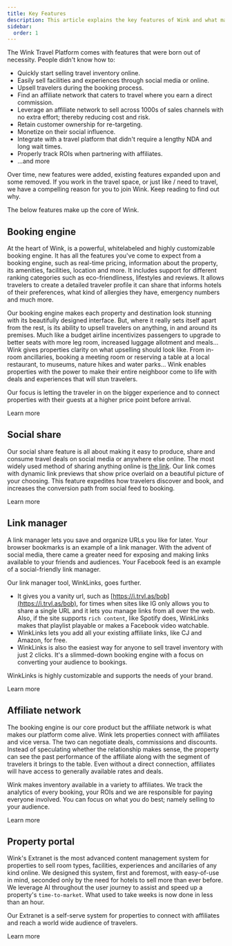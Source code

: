 ```yaml
---
title: Key Features
description: This article explains the key features of Wink and what makes us special.
sidebar:
  order: 1
---
```



The Wink Travel Platform comes with features that were born out of necessity. People didn't know how to:

- Quickly start selling travel inventory online.
- Easily sell facilities and experiences through social media or online.
- Upsell travelers during the booking process.
- Find an affiliate network that caters to travel where you earn a direct commission. 
- Leverage an affiliate network to sell across 1000s of sales channels with no extra effort; thereby reducing cost and risk.
- Retain customer ownership for re-targeting.
- Monetize on their social influence.
- Integrate with a travel platform that didn't require a lengthy NDA and long wait times.
- Properly track ROIs when partnering with affiliates. 
- ...and more

Over time, new features were added, existing features expanded upon and some removed. If you work in the travel space, or just like / need to travel, we have a compelling reason for you to join Wink. Keep reading to find out why. 

The below features make up the core of Wink.

## Booking engine

At the heart of Wink, is a powerful, whitelabeled and highly customizable booking engine. It has all the features you've come to expect from a booking engine, such as real-time pricing, information about the property, its amenities, facilities, location and more. It includes support for different ranking categories such as eco-friendliness, lifestyles and reviews. It allows travelers to create a detailed traveler profile it can share that informs hotels of their preferences, what kind of allergies they have, emergency numbers and much more. 

Our booking engine makes each property and destination look stunning with its beautifully designed interface. But, where it really sets itself apart from the rest, is its ability to upsell travelers on anything, in and around its premises. Much like a budget airline incentivizes passengers to upgrade to better seats with more leg room, increased luggage allotment and meals... Wink gives properties clarity on what upselling should look like. From in-room ancillaries, booking a meeting room or reserving a table at a local restaurant, to museums, nature hikes and water parks... Wink enables properties with the power to make their entire neighboor come to life with deals and experiences that will stun travelers.

Our focus is letting the traveler in on the bigger experience and to connect properties with their guests at a higher price point before arrival.

<LinkButton href="/booking-engine/in-a-nutshell">Learn more</LinkButton>

## Social share

Our social share feature is all about making it easy to produce, share and consume travel deals on social media or anywhere else online. The most widely used method of sharing anything online is <ins>the link</ins>. Our link comes with dynamic link previews that show price overlaid on a beautiful picture of your choosing. This feature expedites how travelers discover and book, and increases the conversion path from social feed to booking​​.

<LinkButton href="/studio/shareable-links">Learn more</LinkButton>

## Link manager

A link manager lets you save and organize URLs you like for later. Your browser bookmarks is an example of a link manager. With the advent of social media, there came a greater need for exposing and making links available to your friends and audiences. Your Facebook feed is an example of a social-friendly link manager.

Our link manager tool, WinkLinks, goes further. 

- It gives you a vanity url, such as [https://i.trvl.as/bob](https://i.trvl.as/bob), for times when sites like IG only allows you to share a single URL and it lets you manage links from all over the web. Also, if the site supports `rich content`, like Spotify does, WinkLinks makes that playlist playable or makes a Facebook video watchable. 
- WinkLinks lets you add all your existing affiliate links, like CJ and Amazon, for free.
- WinkLinks is also the easiest way for anyone to sell travel inventory with just 2 clicks. It's a slimmed-down booking engine with a focus on converting your audience to bookings.

WinkLinks is highly customizable and supports the needs of your brand.

<LinkButton href="/link-manager/wink-links">Learn more</LinkButton>

## Affiliate network

The booking engine is our core product but the affiliate network is what makes our platform come alive. Wink lets properties connect with affiliates and vice versa. The two can negotiate deals, commissions and discounts. Instead of speculating whether the relationship makes sense, the property can see the past performance of the affiliate along with the segment of travelers it brings to the table. Even without a direct connection, affiliates will have access to generally available rates and deals. 

Wink makes inventory available in a variety to affiliates. We track the analytics of every booking, your ROIs and we are responsible for paying everyone involved. You can focus on what you do best; namely selling to your audience.

<LinkButton href="/studio/what-is-studio">Learn more</LinkButton>

## Property portal

Wink's Extranet is the most advanced content management system for properties to sell room types, facilities, experiences and ancillaries of any kind online. We designed this system, first and foremost, with easy-of-use in mind, seconded only by the need for hotels to sell more than ever before. We leverage AI throughout the user journey to assist and speed up a property's `time-to-market`. What used to take weeks is now done in less than an hour. 

Our Extranet is a self-serve system for properties to connect with affiliates and reach a world wide audience of travelers.

<LinkButton href="/extranet/what-is-extranet">Learn more</LinkButton>
